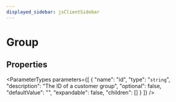 ```yaml
---
displayed_sidebar: jsClientSidebar
---
```



# Group

## Properties

<ParameterTypes parameters={[
  {
    "name": "id",
    "type": "`string`",
    "description": "The ID of a customer group",
    "optional": false,
    "defaultValue": "",
    "expandable": false,
    "children": []
  }
]} />
